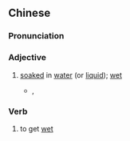 {{also|湿水}}
==Chinese==
{{zh-forms|s=湿水|t2=溼水}}

===Pronunciation===
{{zh-pron
|m=shīshuǐ
|c=sap1 seoi2
|cat=a,v
}}

===Adjective===
{{zh-adj}}

# {{lb|zh|attributively}} [[soaked]] in [[water]] (or [[liquid]]); [[wet]]
#* {{w|zh:許冠傑|許冠傑}}, {{w|zh:半斤八兩|半斤八兩}}
#*: {{zh-x|濕水 炮仗 點 會 響？|How does a '''wet''' firecracker go off?|C}}

===Verb===
{{zh-verb}}

# to get [[wet]]